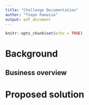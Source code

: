 ```yaml
---
title: "Challenge Documentation"
author: "Tsepo Ramaisa"
output: pdf_document
---
```


```r
knitr::opts_chunk$set(echo = TRUE)
```     
     
# Background    
   
## Business overview    
     
# Proposed solution    


